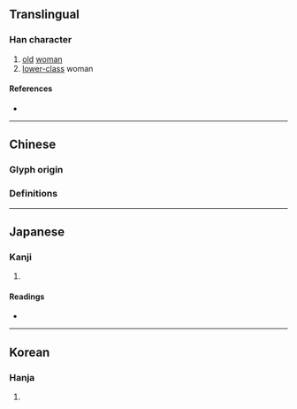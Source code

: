 {{also|媼}}
{{character info/new}}
==Translingual==

===Han character===
{{Han char|rn=38|rad=女|as=09|sn=12|four=|canj=VABT|ids=⿰女昷}}

# [[old]] [[woman]]
# [[lower-class]] woman

====References====
* {{Han ref|kx=0267.361|dkj=06565|dj=0535.190|hdz=21065.040|uh=5AAA|ud=23210}}

----

==Chinese==

===Glyph origin===
{{Han etym}}

===Definitions===
{{zh-see|媼}}

----

==Japanese==

===Kanji===
{{ja-kanji|grade=|rs=女09}}

# {{defn|lang=ja|sort=女09}}

====Readings====
* {{ja-readings|on=[[おう]] (ō)|kun=[[おうな]] (ouna)}}

----

==Korean==

===Hanja===
{{ko-hanja|hangeul=오|rv=o|mr=o}}

# {{defn|lang=ko|sort=女09}}